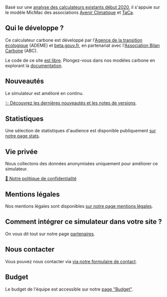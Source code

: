 Basé sur une [analyse des calculateurs existants début
2020](https://abc-transitionbascarbone.fr/wp-content/uploads/2022/03/analyse-des-calculateurs-dempreinte-carbone-individuelle-a-lorigine-de-nos-gestes-climat-vf-.pdf),
il s'appuie sur le modèle MicMac des associations [Avenir
Climatique](https://avenirclimatique.org/les-outils/) et
[TaCa](https://www.taca.asso.fr/).

## Qui le développe ?

Ce calculateur carbone est développé par l'[Agence de la transition
écologique](https://www.ademe.fr/) (ADEME) et
[beta.gouv.fr](https://beta.gouv.fr/), en partenariat avec
l'[Association Bilan Carbone](https://www.associationbilancarbone.fr/)
(ABC).

Le code de ce site [est libre](https://github.com/betagouv/ecolab-data).
Plongez-vous dans nos modèles carbone en explorant la
[documentation](/documentation).

## Nouveautés

Le simulateur est amélioré en continu.

[✨️ Découvrez les dernières nouveautés et les notes de
versions](/nouveautés).

## Statistiques

Une sélection de statistiques d'audience est disponible publiquement [sur notre page stats](/stats).

## Vie privée

Nous collectons des données anonymisées uniquement pour améliorer ce
simulateur.

[🍪 Notre politique de confidentialité](/vie-privée)

## Mentions légales

Nos mentions légales sont disponibles [sur notre page mentions
légales](/mentions-legales).

## Comment intégrer ce simulateur dans votre site ?

On vous dit tout sur notre page [partenaires](/partenaires).

## Nous contacter

Vous pouvez nous contacter via [via notre formulaire de contact](/contact).

## Budget

Le budget de l'équipe est accessible sur notre [page "Budget"](/budget).

